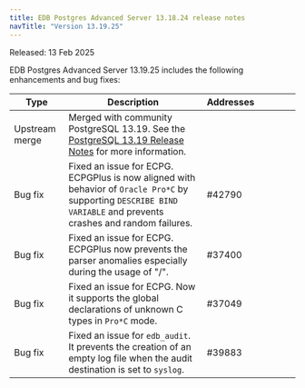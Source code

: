 ```yaml
---
title: EDB Postgres Advanced Server 13.18.24 release notes
navTitle: "Version 13.19.25"
---
```


Released: 13 Feb 2025

EDB Postgres Advanced Server 13.19.25 includes the following enhancements and bug fixes:

| Type           | Description                                                                                                                                                        | Addresses&nbsp;&nbsp;&nbsp;&nbsp;&nbsp;&nbsp;&nbsp;&nbsp;&nbsp;&nbsp;&nbsp;&nbsp;&nbsp;&nbsp;&nbsp; |
|----------------|--------------------------------------------------------------------------------------------------------------------------------------------------------------------|-----------------------------------------------------------------------------------------------------|
| Upstream merge | Merged with community PostgreSQL 13.19. See the [PostgreSQL 13.19 Release Notes](https://www.postgresql.org/docs/release/13.19/) for more information.             |                                                                                                     |
| Bug&nbsp;fix   | Fixed an issue for ECPG. ECPGPlus is now aligned with behavior of `Oracle Pro*C` by supporting `DESCRIBE BIND VARIABLE` and prevents crashes and random failures. | #42790                                                                                              |
| Bug&nbsp;fix   | Fixed an issue for ECPG. ECPGPlus now prevents the parser anomalies especially during the usage of "/".                                                            | #37400                                                                                              |
| Bug&nbsp;fix   | Fixed an issue for ECPG. Now it supports the global declarations of unknown C types in `Pro*C` mode.                                                               | #37049                                                                                              |
| Bug&nbsp;fix   | Fixed an issue for `edb_audit`. It prevents the creation of an empty log file when the audit destination is set to `syslog`.                                        | #39883                                                                                              |